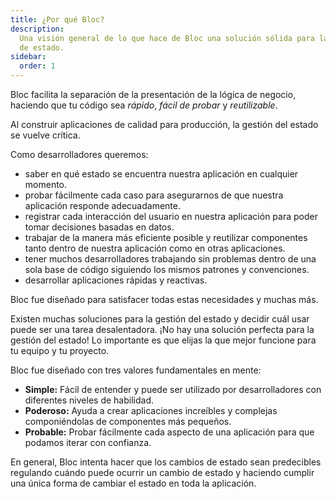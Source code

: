 ```yaml
---
title: ¿Por qué Bloc?
description:
  Una visión general de lo que hace de Bloc una solución sólida para la gestión
  de estado.
sidebar:
  order: 1
---
```


Bloc facilita la separación de la presentación de la lógica de negocio, haciendo
que tu código sea _rápido_, _fácil de probar_ y _reutilizable_.

Al construir aplicaciones de calidad para producción, la gestión del estado se
vuelve crítica.

Como desarrolladores queremos:

- saber en qué estado se encuentra nuestra aplicación en cualquier momento.
- probar fácilmente cada caso para asegurarnos de que nuestra aplicación
  responde adecuadamente.
- registrar cada interacción del usuario en nuestra aplicación para poder tomar
  decisiones basadas en datos.
- trabajar de la manera más eficiente posible y reutilizar componentes tanto
  dentro de nuestra aplicación como en otras aplicaciones.
- tener muchos desarrolladores trabajando sin problemas dentro de una sola base
  de código siguiendo los mismos patrones y convenciones.
- desarrollar aplicaciones rápidas y reactivas.

Bloc fue diseñado para satisfacer todas estas necesidades y muchas más.

Existen muchas soluciones para la gestión del estado y decidir cuál usar puede
ser una tarea desalentadora. ¡No hay una solución perfecta para la gestión del
estado! Lo importante es que elijas la que mejor funcione para tu equipo y tu
proyecto.

Bloc fue diseñado con tres valores fundamentales en mente:

- **Simple:** Fácil de entender y puede ser utilizado por desarrolladores con
  diferentes niveles de habilidad.
- **Poderoso:** Ayuda a crear aplicaciones increíbles y complejas componiéndolas
  de componentes más pequeños.
- **Probable:** Probar fácilmente cada aspecto de una aplicación para que
  podamos iterar con confianza.

En general, Bloc intenta hacer que los cambios de estado sean predecibles
regulando cuándo puede ocurrir un cambio de estado y haciendo cumplir una única
forma de cambiar el estado en toda la aplicación.
